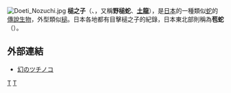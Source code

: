 {{not|野槌}}
[[File:Doeti_Nozuchi.jpg|thumbnail]]
'''槌之子'''（{{lang-ja|槌の子}}、{{lang|ja|ツチノコ}}，又稱'''野槌蛇'''、'''[[土龍|土龍]]'''），是[[日本|日本]]的一種類似[[蛇|蛇]]的[[傳說生物|傳說生物]]，外型類似[[槌|槌]]。日本各地都有目擊槌之子的紀錄，日本東北部則稱為'''苞蛇'''（{{lang-ja|バチヘビ}}）。

== 外部連結 ==
* [http://www.d1.dion.ne.jp/~k_nozaki/maborosi.htm 幻のツチノコ] {{Wayback|url=http://www.d1.dion.ne.jp/~k_nozaki/maborosi.htm |date=20100505114055 }}
{{DEFAULTSORT:槌之子}}
[[Category:日本傳說生物|T]]
[[Category:爬蟲類神秘生物|T]]